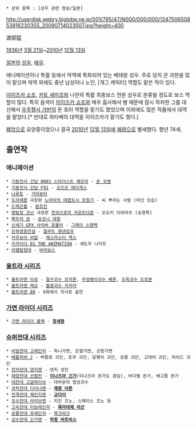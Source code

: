  * 상위 항목 : [성우 관련 정보/일본]

http://userdisk.webry.biglobe.ne.jp/001/795/47/N000/000/000/124750650853816230355_20090714023507.jpg?height=400

渡部猛

[[1936년]] [[3월 21일]]~[[2010년]] [[12월 13일]]

[[일본]]의 [[성우]], [[배우]].

애니메이션이나 특촬 등에서 악역에 특화되어 있는 베테랑 성우. 주로 덩치 큰 괴한을 많이 맡으며 악역 외에도 중년 남성이나 노인, [개그 캐릭터] 역할도 맡은 적이 있다. 

[[이이즈카 쇼조]], [[카토 세이조]]와 나란히 특촬 최종보스 전문 성우로 분류될 정도로 보스 역할이 많다. 특히 음색이 [[이이즈카 쇼조]]와 매우 흡사해서 병 때문에 잠시 하차한 그를 대신해서 [[우주형사 갸반]]의 돈 호러 역할을 맡기도 했었으며 이외에도 많은 작품에서 대역을 맡았다.[* 반대로 와타베의 대역을 이이즈카가 맡기도 했다.]

[[폐암]]으로 요양중이었으나 결국 [[2010년]] [[12월 13일]]에 [[폐렴]]으로 별세했다. 향년 74세.

== 출연작 ==
=== 애니메이션 ===
 * [[기동전사 건담 0083 스타더스트 메모리]] - [[존 코웬]]
 * [[기동전사 건담 F91]] - [[코즈모 에이게스]]
 * [[나루토]] - [[가마분타]]
 * [[도라에몽]] 극장판 [[노비타의 태엽도시 모험기]] - 씨 뿌리는 사람 (마신 모습)
 * [[드래곤볼]] - [[팜프킨]]
 * [[명탐정 코난]] 극장판 [[천국으로의 카운트다운]] - 오오키 이와마츠 (송경목)
 * [[북두의 권]] - [[송곳니 대왕]]
 * [[신세기 GPX 사이버 포뮬러]] - [[그레이 스탠백]]
 * [[은하영웅전설]] - [[헬무트 렌넨캄프]]
 * [[카우보이 비밥]] - [[체스마스터 헥스]]
 * [[키카이다 01 THE ANIMATION]] - 섀도우 나이트
 * [[아벨탐험대]] - [[바라보스]]

=== [[울트라 시리즈]] ===

 * [[울트라맨 타로]] - [[절구괴수 모치론]], [[주정뱅이괴수 베론]], [[도둑괴수 도로본]]
 * [[울트라맨 레오]] - [[월광괴수 키라라]]
 * [[울트라맨 80]] - 6화에서 의사로 출연

=== [[가면 라이더 시리즈]] ===

 * [[가면 라이더 블랙]] - '''[[창세왕]]'''

=== [[슈퍼전대 시리즈]] ===
 
 * [[비밀전대 고레인저]] - 독니가면, 은열가면, 군함가면
 * [[배틀피버 J]] - 버팔로 괴인, 토우 괴인, 달팽이 괴인, 공룡 괴인, 고대어 괴인, 하이드 괴인
 * [[전자전대 덴지맨]] - 덴지 성인
 * [[태양전대 선발칸]] - '''[[이나즈마 긴가]]'''(이나즈마 몬가도 겸임), 바다뱀 몬가, 배고픔 몬가
 * [[대전대 고글파이브]] - 대부분의 합성괴수
 * [[과학전대 다이나맨]] - '''[[제왕 아톤]]'''
 * [[전격전대 체인지맨]] - '''[[교다이]]'''
 * [[초수전대 라이브맨]] - 지진 즈노, 스페이스 즈노 등
 * [[고속전대 터보레인저]] - '''[[폭마대제 라곤]]'''
 * [[공룡전대 쥬레인저]] - [[북크바크]]
 * [[성수전대 긴가맨]] - '''[[파왕 바트바스]]'''
